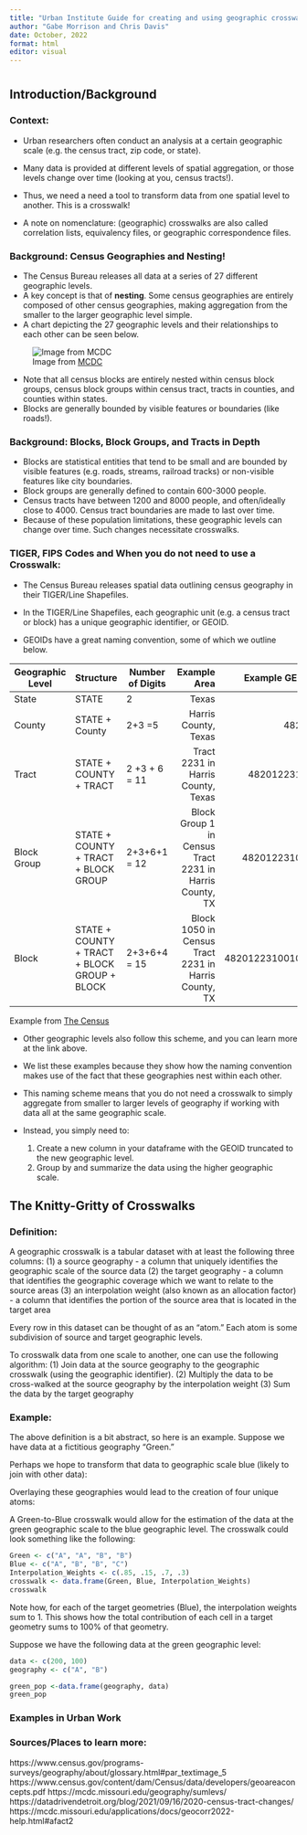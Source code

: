 ```yaml
---
title: "Urban Institute Guide for creating and using geographic crosswalks"
author: "Gabe Morrison and Chris Davis"
date: October, 2022
format: html
editor: visual
---
```


# 

## Introduction/Background

### Context:

-   Urban researchers often conduct an analysis at a certain geographic scale (e.g. the census tract, zip code, or state).
-   Many data is provided at different levels of spatial aggregation, or those levels change over time (looking at you, census tracts!).
-   Thus, we need a need a tool to transform data from one spatial level to another. This is a crosswalk!

- A note on nomenclature: (geographic) crosswalks are also called correlation lists, equivalency files, or geographic correspondence files. 

### Background: Census Geographies and Nesting!

-   The Census Bureau releases all data at a series of 27 different geographic levels.
-   A key concept is that of **nesting**. Some census geographies are entirely composed of other census geographies, making aggregation from the smaller to the larger geographic level simple.
-   A chart depicting the 27 geographic levels and their relationships to each other can be seen below.

![Image from [MCDC](https://mcdc.missouri.edu/geography/sumlevs/)](images/censusgeochart.png)

-   Note that all census blocks are entirely nested within census block groups, census block groups within census tract, tracts in counties, and counties within states.
- Blocks are generally bounded by visible features or boundaries (like roads!).

### Background: Blocks, Block Groups, and Tracts in Depth

-   Blocks are statistical entities that tend to be small and are bounded by visible features (e.g. roads, streams, railroad tracks) or non-visible features like city boundaries.
-   Block groups are generally defined to contain 600-3000 people.
-   Census tracts have between 1200 and 8000 people, and often/ideally close to 4000. Census tract boundaries are made to last over time.
-   Because of these population limitations, these geographic levels can change over time. Such changes necessitate crosswalks. 

### TIGER, FIPS Codes and When you do not need to use a Crosswalk:
-   The Census Bureau releases spatial data outlining census geography in their TIGER/Line Shapefiles. 
- In the TIGER/Line Shapefiles, each geographic unit (e.g. a census tract or block) has a unique geographic identifier, or GEOID.


-   GEOIDs have a great naming convention, some of which we outline below. 

| Geographic Level | Structure | Number of Digits | Example Area | Example GEOID |
|------------------|-----------|------------------|-------------:|--------------:|
| State            |STATE      | 2                |    Texas     |  48           |
| County          |STATE + County      | 2+3 =5   |Harris County, Texas|48201|
| Tract | STATE + COUNTY + TRACT|  2 +3 + 6 = 11 |Tract 2231 in Harris County, Texas|48201223100| 
| Block Group | STATE + COUNTY + TRACT + BLOCK GROUP|2+3+6+1 = 12|Block Group 1 in Census Tract 2231 in Harris County, TX|  482012231001   |
| Block | STATE + COUNTY + TRACT + BLOCK GROUP + BLOCK|2+3+6+4 = 15|Block 1050 in Census Tract 2231 in Harris County, TX| 482012231001050   | 

Example from [The Census](https://www.census.gov/programs-surveys/geography/guidance/geo-identifiers.html#:~:text=FIPS%20codes%20are%20assigned%20alphabetically,Native%20Hawaiian%20(AIANNH)%20areas.)
 
- Other geographic levels also follow this scheme, and you can learn more at the link above. 
- We list these examples because they show how the naming convention makes use of the fact that these geographies nest within each other. 
 
- This naming scheme means that you do not need a crosswalk to simply aggregate from smaller to larger levels of geography if working with data all at the same geographic scale. 
- Instead, you simply need to:
    (1) Create a new column in your dataframe with the GEOID truncated to the new geographic level.
    (2) Group by and summarize the data using the higher geographic scale. 
    
## The Knitty-Gritty of Crosswalks

### Definition: 
A geographic crosswalk is a tabular dataset with at least the following three columns:
(1) a source geography - a column that uniquely identifies the geographic scale of the source data
(2) the target geography - a column that identifies the geographic coverage which we want to relate to the source areas
(3) an interpolation weight (also known as an allocation factor) - a column that identifies the portion of the source area that is located in the target area

Every row in this dataset can be thought of as an "atom." Each atom is some subdivision of source and target geographic levels. 

To crosswalk data from one scale to another, one can use the following algorithm:
(1) Join data at the source geography to the geographic crosswalk (using the geographic identifier). 
(2) Multiply the data to be cross-walked at the source geography by the interpolation weight
(3) Sum the data by the target geography

### Example: 
The above definition is a bit abstract, so here is an example. Suppose we have data at a fictitious geography "Green." 

<Insert green image>

Perhaps we hope to transform that data to geographic scale blue (likely to join with other data):

<Insert Blue>

Overlaying these geographies would lead to the creation of four unique atoms:


A Green-to-Blue crosswalk would allow for the estimation of the data at the green geographic scale to the blue geographic level. The crosswalk could look something like the following:

```r
Green <- c("A", "A", "B", "B")
Blue <- c("A", "B", "B", "C")
Interpolation_Weights <- c(.85, .15, .7, .3)
crosswalk <- data.frame(Green, Blue, Interpolation_Weights)
crosswalk

```

Note how, for each of the target geometries (Blue), the interpolation weights sum to 1. This shows how the total contribution of each cell in a target geometry sums to 100% of that geometry.  

Suppose we have the following data at the green geographic level:

```r

data <- c(200, 100)
geography <- c("A", "B")

green_pop <-data.frame(geography, data)
green_pop
```



### Examples in Urban Work

### Sources/Places to learn more: 

https://www.census.gov/programs-surveys/geography/about/glossary.html#par_textimage_5 https://www.census.gov/content/dam/Census/data/developers/geoareaconcepts.pdf https://mcdc.missouri.edu/geography/sumlevs/ https://datadrivendetroit.org/blog/2021/09/16/2020-census-tract-changes/
https://mcdc.missouri.edu/applications/docs/geocorr2022-help.html#afact2
